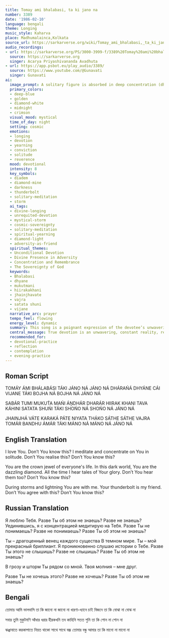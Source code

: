 ```yaml
---
title: Tomay ami bhalabasi, ta ki jano na
number: 3389
date: '1986-02-10'
language: bengali
theme: Longing
music_style: Kaharva
place: Madhumalainca,Kolkata
source_url: https://sarkarverse.org/wiki/Tomay_ami_bhalabasi,_ta_ki_jano_na
audio_recordings:
- url: https://sarkarverse.org/PS/3000-3999-f/3389%20Tomay%20ami%20bhalabasi.mp3
  source: https://sarkarverse.org
  singer: Acarya Priyashivananda Avadhuta
- url: https://app.psbot.eu/play_audio/3389/
  source: https://www.youtube.com/@Gunavati
  singer: Gunavati
ai:
  image_prompt: A solitary figure is absorbed in deep concentration (dhárańá dhyána) amidst a turbulent, stormy night landscape, symbolizing the 'dismal planet.' Above the tempest, the cosmic dark is dramatically parted by a brilliant, ethereal light, revealing a magnificent golden diadem encrusted with diamond-white jewels, representing the supreme sovereignty of the Divine. The scene should blend intense deep-blue and midnight tones with radiant golden highlights and streaks of crimson lightning, capturing the contrast between external struggle and internal devotion.
  primary_colors:
  - deep-blue
  - golden
  - diamond-white
  - midnight
  - crimson
  visual_mood: mystical
  time_of_day: night
  setting: cosmic
  emotions:
  - longing
  - devotion
  - yearning
  - conviction
  - solitude
  - reverence
  mood: devotional
  intensity: 8
  key_symbols:
  - diadem
  - diamond-mine
  - darkness
  - thunderbolt
  - solitary-meditation
  - storm
  ai_tags:
  - divine-longing
  - unrequited-devotion
  - mystical-storm
  - cosmic-sovereignty
  - solitary-meditation
  - spiritual-yearning
  - diamond-light
  - adversity-as-friend
  spiritual_themes:
  - Unconditional Devotion
  - Divine Presence in Adversity
  - Concentration and Remembrance
  - The Sovereignty of God
  keywords:
  - Bhalabasi
  - dhyane
  - mukutmani
  - hiirakakhani
  - jhainjhavate
  - vajra
  - satata shuni
  - vijane
  narrative_arc: prayer
  tempo_feel: flowing
  energy_level: dynamic
  summary: This song is a poignant expression of the devotee’s unwavering love and intense longing for the Divine, who is recognized as the sovereign treasure of the world. The devotee questions why this profound devotion and constant remembrance are seemingly unacknowledged, finding solace only in the realization that the Divine remains present and supportive, even during the fiercest storms of life.
  central_message: True devotion is an unwavering, constant reality, recognizing the Divine as the supreme sovereign and finding comfort in His friendship, even amidst the greatest storms.
  recommended_for:
  - devotional-practice
  - reflection
  - contemplation
  - evening-practice
---
```


## Roman Script

TOMÁY ÁMI BHÁLABÁSI
TÁKI JÁNO NÁ JÁNO NÁ
DHÁRAŃÁ DHYÁNE CÁI VIJANE
TÁKI BOJHA NÁ BOJHA NÁ
JÁNO NÁ

SABÁR TUMI MUKUT́A MAŃI
ÁṊDHÁR DHARÁR HIIRAK KHANI
TAVA KÁHINI SATATA SHUŃI
TÁKI SHOŃO NÁ SHOŃO NÁ
JÁNO NÁ

JHAINJHÁ VÁTE KARAKÁ PÁTE
NIYATA THÁKO SÁTHE SÁTHE
VAJRA TOMÁR BANDHU ÁMÁR
TÁKI MÁNO NÁ MÁNO NÁ
JÁNO NÁ

## English Translation

I love You.
Don’t You know this?
I meditate and concentrate on You in solitude.
Don’t You realise this?
Don’t You know this?

You are the crown jewel of everyone's life.
In this dark world, You are the dazzling diamond.
All the time I hear tales of Your glory.
Don’t You hear them too?
Don’t You know this?

During storms and lightning
You are with me.
Your thunderbolt is my friend.
Don’t You agree with this?
Don’t You know this?

## Russian Translation

Я люблю Тебя.
Разве Ты об этом не знаешь? Разве не знаешь?
Уединившись, я с  концентрацией медитирую на Тебя.
Разве Ты не понимаешь? Разве не понимаешь?
Разве Ты об этом не знаешь?

Ты – драгоценный венец каждого существа
В темном мире. Ты – мой прекрасный бриллиант.
Я проникновенно слушаю истории о Тебе.
Разве Ты этого не слышишь? Разве не слышишь?
Разве Ты об этом не знаешь?

В грозу и шторм
Ты рядом со мной.
Твоя молния – мне друг.

Разве Ты не хочешь этого? Разве не хочешь?
Разве Ты об этом не знаешь?

## Bengali

তোমায় আমি ভালবাসি
তা কি জানো না
জানো না
ধারণা-ধ্যানে চাই বিজনে
তা কি বোঝা না বোঝ না

সবার তুমি মুকুটমণি
আঁধার ধরার হীরকখনি
তব কাহিনি সতত শুনি
তা কি শোন না শোন না

ঝঞ্ঝাবাতে করকাপাতে
নিয়ত থাকো সাথে সাথে
বজ্র তোমার বন্ধু আমার
তা কি মানো না মানো না
